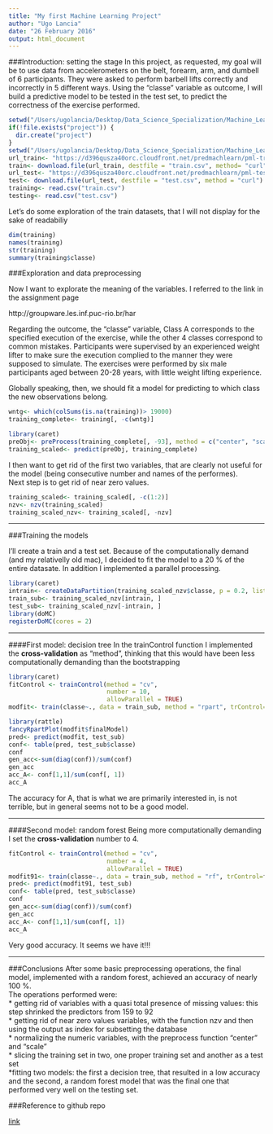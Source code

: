 ```yaml
---
title: "My first Machine Learning Project"
author: "Ugo Lancia"
date: "26 February 2016"
output: html_document
---
```


###Introduction: setting the stage
In this project, as requested, my goal will be to use data from accelerometers on the belt, forearm, arm, and dumbell of 6 participants. They were asked to perform barbell lifts correctly and incorrectly in 5 different ways. Using the "classe" variable as outcome, I will build a predictive model to be tested in the test set, to predict the correctness of the exercise performed.


```r
setwd("/Users/ugolancia/Desktop/Data_Science_Specialization/Machine_Learning")
if(!file.exists("project")) {
  dir.create("project")
}
setwd("/Users/ugolancia/Desktop/Data_Science_Specialization/Machine_Learning/project")
url_train<- "https://d396qusza40orc.cloudfront.net/predmachlearn/pml-training.csv"
train<- download.file(url_train, destfile = "train.csv", method= "curl")
url_test<- "https://d396qusza40orc.cloudfront.net/predmachlearn/pml-testing.csv"
test<- download.file(url_test, destfile = "test.csv", method = "curl")
training<- read.csv("train.csv")
testing<- read.csv("test.csv")
```

Let's do some exploration of the train datasets, that I will not display for the sake of readabiliy

```r
dim(training)
names(training)
str(training)
summary(training$classe)
```


###Exploration and data preprocessing

Now I want to explorate the meaning of the variables. I referred to the link in the assignment page

http://groupware.les.inf.puc-rio.br/har 

Regarding the outcome, the "classe" variable, Class A corresponds to the specified execution of the exercise, while the other 4 classes correspond to common mistakes. Participants were supervised by an experienced weight lifter to make sure the execution complied to the manner they were supposed to simulate. The exercises were performed by six male participants aged between 20-28 years, with little weight lifting experience.

Globally speaking, then, we should fit a model for predicting to which class the new observations belong.

```r
wntg<- which(colSums(is.na(training))> 19000)
training_complete<- training[, -c(wntg)]

library(caret)
preObj<- preProcess(training_complete[, -93], method = c("center", "scale"))
training_scaled<- predict(preObj, training_complete)
```

I then want to get rid of the first two variables, that are clearly not useful for the model (being consecutive number and names of the performes).  
Next step is to get rid of near zero values.

```r
training_scaled<- training_scaled[, -c(1:2)]
nzv<- nzv(training_scaled)
training_scaled_nzv<- training_scaled[, -nzv]
```

***

###Training the models

I'll create a train and a test set. Because of the computationally demand (and my relativelly old mac), I decided to fit the model to a 20 % of the entire datasate. 
In addition I implemented a parallel processing.

```r
library(caret)
intrain<- createDataPartition(training_scaled_nzv$classe, p = 0.2, list = FALSE)
train_sub<- training_scaled_nzv[intrain, ]
test_sub<- training_scaled_nzv[-intrain, ]
library(doMC)
registerDoMC(cores = 2)
```

***  

####First model: decision tree
In the trainControl function I implemented the **cross-validation** as "method", thinking that this would have been less computationally demanding than the bootstrapping


```r
library(caret)
fitControl <- trainControl(method = "cv",
                           number = 10,
                           allowParallel = TRUE)
modfit<- train(classe~., data = train_sub, method = "rpart", trControl=fitControl)
```

```r
library(rattle)
fancyRpartPlot(modfit$finalModel)
pred<- predict(modfit, test_sub)
conf<- table(pred, test_sub$classe)
conf
gen_acc<-sum(diag(conf))/sum(conf)
gen_acc
acc_A<- conf[1,1]/sum(conf[, 1])
acc_A
```

The accuracy for A, that is what we are primarily interested in, is not terrible, but in general seems not to be a good model.  

***


####Second model: random forest
Being more computationally demanding I set the **cross-validation** number to 4.

```r
fitControl <- trainControl(method = "cv",
                           number = 4,
                           allowParallel = TRUE)
modfit91<- train(classe~., data = train_sub, method = "rf", trControl=fitControl)
pred<- predict(modfit91, test_sub)
conf<- table(pred, test_sub$classe)
conf
gen_acc<-sum(diag(conf))/sum(conf)
gen_acc
acc_A<- conf[1,1]/sum(conf[, 1])
acc_A
```

Very good accuracy. It seems we have it!!!  

***

###Conclusions
After some basic preprocessing operations, the final model, implemented with a random forest, achieved an accuracy of nearly 100 %.  
The operations performed were:  
* getting rid of variables with a quasi total presence of missing values: this step shrinked the predictors from 159 to 92  
* getting rid of near zero values variables, with the function nzv and then using the output as index for subsetting the database  
* normalizing the numeric variables, with the preprocess function "center" and "scale"  
* slicing the training set in two, one proper training set and another as a test set  
*fitting two models: the first a decision tree, that resulted in a low accuracy and the second, a random forest model that was the final one that performed very well on the testing set.  

###Reference to github repo

[link](https://github.com/ugolancia/mlproject/tree/gh-pages)  

